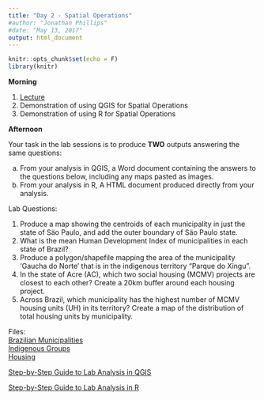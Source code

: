 ```yaml
---
title: "Day 2 - Spatial Operations"
#author: "Jonathan Phillips"
#date: "May 13, 2017"
output: html_document
---
```


<style>
.column-left{
  float: left;
  width: 50%;
  text-align: left;
}
.column-right{
  float: right;
  width: 50%;
  text-align: right;
}
</style>

```r
knitr::opts_chunk$set(echo = F)
library(knitr)
```

**Morning**

1. [Lecture](https://jonnyphillips.github.io/Intro_Spatial/Day_2/Slides_Day_2_v6.html)
3. Demonstration of using QGIS for Spatial Operations
4. Demonstration of using R for Spatial Operations

**Afternoon**

Your task in the lab sessions is to produce **TWO** outputs answering the same questions:

a. From your analysis in QGIS, a Word document containing the answers to the questions below, including any maps pasted as images.
b. From your analysis in R, A HTML document produced directly from your analysis.

Lab Questions: 

1. Produce a map showing the centroids of each municipality in just the state of Säo Paulo, and add the outer boundary of Säo Paulo state.   
2. What is the mean Human Development Index of municipalities in each state of Brazil?  
3. Produce a polygon/shapefile mapping the area of the municipality 'Gaucha do Norte' that is in the indigenous territory "Parque do Xingu".  
4. In the state of Acre (AC), which two social housing (MCMV) projects are closest to each other? Create a 20km buffer around each housing project.  
5. Across Brazil, which municipality has the highest number of MCMV housing units (UH) in its territory? Create a map of the distribution of total housing units by municipality.

Files:  
[Brazilian Municipalities](https://jonnyphillips.github.io/Intro_Spatial/Day_2/Data/municipalities.zip)  
[Indigenous Groups](https://jonnyphillips.github.io/Intro_Spatial/Day_2/Data/BC250_Terra_Indigena_A.zip)  
[Housing](https://jonnyphillips.github.io/Intro_Spatial/Day_2/Data/MCMV_new.zip)  


[Step-by-Step Guide to Lab Analysis in QGIS](https://docs.google.com/presentation/d/1rWOsctdpUP5QymSo5bDvReJgceyGRFGYK8c7TzsV31Y/present?usp=sharing)

[Step-by-Step Guide to Lab Analysis in R](https://docs.google.com/presentation/d/1zQyUyaFXwB_bhBKc6vN-vfm-mjqFrhvixyyjl52PGxQ/present?usp=sharing)